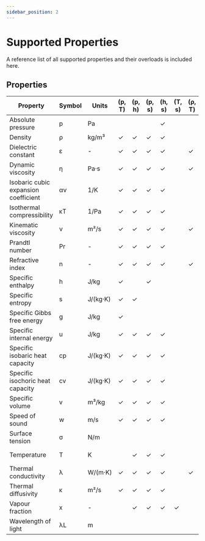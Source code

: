 ```yaml
---
sidebar_position: 2
---
```



# Supported Properties

A reference list of all supported properties and their overloads is included here.

## Properties

<APITable>

| Property                                   | Symbol | Units       | (p, T) | (p, h) | (p, s) | (h, s) | (T, s) | (ρ, T) | (p, x) | (T, x) |
|--------------------------------------------|--------|-------------|--------|--------|--------|--------|--------|--------|--------|--------|
| Absolute pressure                          | p      | Pa          |        |        |        | ✓      |        |        | ✓      | ✓ sat. |
| Density                                    | ρ      | kg/m³       | ✓      | ✓      | ✓      | ✓      |        |        | ✓      | ✓      |
| Dielectric constant                        | ε      | -           | ✓      | ✓      | ✓      | ✓      |        | ✓      |        |        |
| Dynamic viscosity                          | η      | Pa·s        | ✓      | ✓      | ✓      | ✓      |        | ✓      |        |        |
| Isobaric cubic expansion coefficient       | αv     | 1/K         | ✓      | ✓      | ✓      | ✓      |        |        |        |        |
| Isothermal compressibility                 | κT     | 1/Pa        | ✓      | ✓      | ✓      | ✓      |        |        |        |        |
| Kinematic viscosity                        | ν      | m²/s        | ✓      | ✓      | ✓      | ✓      |        | ✓      |        |        |
| Prandtl number                             | Pr     | -           | ✓      | ✓      | ✓      | ✓      |        |        |        |        |
| Refractive index                           | n      | -           | ✓      | ✓      | ✓      | ✓      |        | ✓      |        |        |
| Specific enthalpy                          | h      | J/kg        | ✓      |        | ✓      |        |        |        | ✓      | ✓      |
| Specific entropy                           | s      | J/(kg·K)    | ✓      | ✓      |        |        |        |        | ✓      | ✓      |
| Specific Gibbs free energy                 | g      | J/kg        | ✓      |        |        |        |        |        |        |        |
| Specific internal energy                   | u      | J/kg        | ✓      | ✓      | ✓      | ✓      |        |        |        |        |
| Specific isobaric heat capacity            | cp     | J/(kg·K)    | ✓      | ✓      | ✓      | ✓      |        |        |        |        |
| Specific isochoric heat capacity           | cv     | J/(kg·K)    | ✓      | ✓      | ✓      | ✓      |        |        |        |        |
| Specific volume                            | v      | m³/kg       | ✓      | ✓      | ✓      | ✓      |        |        | ✓      | ✓      |
| Speed of sound                             | w      | m/s         | ✓      | ✓      | ✓      | ✓      |        |        |        |        |
| Surface tension                            | σ      | N/m         |        |        |        |        |        |        | ✓      | ✓      |
| Temperature                                | T      | K           |        | ✓      | ✓      | ✓      |        |        | ✓ sat. |        |
| Thermal conductivity                       | λ      | W/(m·K)     | ✓      | ✓      | ✓      | ✓      |        | ✓      |        |        |
| Thermal diffusivity                        | κ      | m²/s        | ✓      | ✓      | ✓      | ✓      |        |        |        |        |
| Vapour fraction                            | x      | -           |        | ✓      | ✓      | ✓      | ✓      |        |        |        |
| Wavelength of light                        | λL     | m           |        |        |        |        |        |        |        |        |

</APITable>
